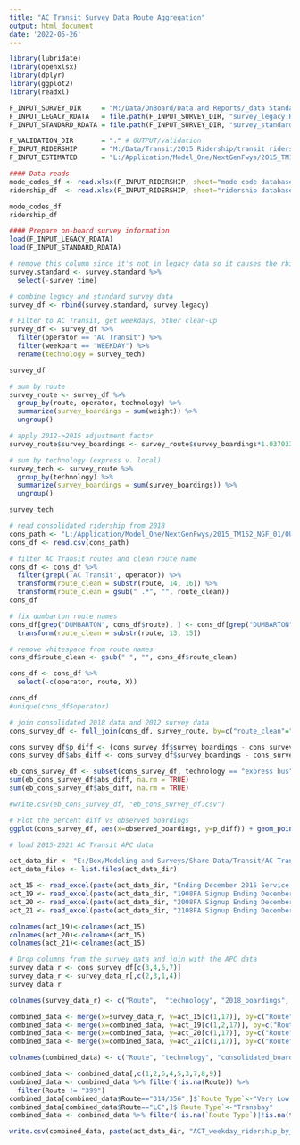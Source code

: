 ```yaml
---
title: "AC Transit Survey Data Route Aggregation"
output: html_document
date: '2022-05-26'
---
```



```r
library(lubridate)
library(openxlsx)
library(dplyr)
library(ggplot2)
library(readxl)
```

```r
F_INPUT_SURVEY_DIR     = "M:/Data/OnBoard/Data and Reports/_data Standardized"
F_INPUT_LEGACY_RDATA   = file.path(F_INPUT_SURVEY_DIR, "survey_legacy.RData")
F_INPUT_STANDARD_RDATA = file.path(F_INPUT_SURVEY_DIR, "survey_standard.RData")

F_VALIDATION_DIR       = "." # OUTPUT/validation
F_INPUT_RIDERSHIP      = "M:/Data/Transit/2015 Ridership/transit ridership growth database.xlsx"
F_INPUT_ESTIMATED      = "L:/Application/Model_One/NextGenFwys/2015_TM152_NGF_01/OUTPUT/trn/trnline.csv"
```

```r
#### Data reads
mode_codes_df <- read.xlsx(F_INPUT_RIDERSHIP, sheet="mode code database", colNames=TRUE)
ridership_df  <- read.xlsx(F_INPUT_RIDERSHIP, sheet="ridership database", colNames=TRUE)

mode_codes_df
ridership_df
```


```r
#### Prepare on-board survey information
load(F_INPUT_LEGACY_RDATA)
load(F_INPUT_STANDARD_RDATA)

# remove this column since it's not in legacy data so it causes the rbind to error
survey.standard <- survey.standard %>%
  select(-survey_time)

# combine legacy and standard survey data
survey_df <- rbind(survey.standard, survey.legacy)

# Filter to AC Transit, get weekdays, other clean-up
survey_df <- survey_df %>%
  filter(operator == "AC Transit") %>%
  filter(weekpart == "WEEKDAY") %>%
  rename(technology = survey_tech)

survey_df

# sum by route
survey_route <- survey_df %>%
  group_by(route, operator, technology) %>%
  summarize(survey_boardings = sum(weight)) %>%
  ungroup()

# apply 2012->2015 adjustment factor
survey_route$survey_boardings <- survey_route$survey_boardings*1.037033

# sum by technology (express v. local)
survey_tech <- survey_route %>%
  group_by(technology) %>%
  summarize(survey_boardings = sum(survey_boardings)) %>%
  ungroup()

survey_tech
```

```r
# read consolidated ridership from 2018
cons_path <- "L:/Application/Model_One/NextGenFwys/2015_TM152_NGF_01/OUTPUT/validation/explore_consolidated_onboard_survey/ridership_by_route.csv"
cons_df <- read.csv(cons_path)

# filter AC Transit routes and clean route name
cons_df <- cons_df %>%
  filter(grepl('AC Transit', operator)) %>%
  transform(route_clean = substr(route, 14, 16)) %>%
  transform(route_clean = gsub(" .*", "", route_clean))
cons_df

# fix dumbarton route names
cons_df[grep("DUMBARTON", cons_df$route), ] <- cons_df[grep("DUMBARTON", cons_df$route), ] %>%
  transform(route_clean = substr(route, 13, 15))

# remove whitespace from route names
cons_df$route_clean <- gsub(" ", "", cons_df$route_clean)

cons_df <- cons_df %>%
  select(-c(operator, route, X))

cons_df
#unique(cons_df$operator)
```

```r
# join consolidated 2018 data and 2012 survey data
cons_survey_df <- full_join(cons_df, survey_route, by=c("route_clean"="route"))

cons_survey_df$p_diff <- (cons_survey_df$survey_boardings - cons_survey_df$observed_boardings)/cons_survey_df$observed_boardings
cons_survey_df$abs_diff <- cons_survey_df$survey_boardings - cons_survey_df$observed_boardings

eb_cons_survey_df <- subset(cons_survey_df, technology == "express bus")
sum(eb_cons_survey_df$abs_diff, na.rm = TRUE)
sum(eb_cons_survey_df$abs_diff, na.rm = TRUE)

#write.csv(eb_cons_survey_df, "eb_cons_survey_df.csv")
```

```r
# Plot the percent diff vs observed boardings
ggplot(cons_survey_df, aes(x=observed_boardings, y=p_diff)) + geom_point() + geom_hline(yintercept = -.04, linetype = "dashed", color="red" )
```

```r
# load 2015-2021 AC Transit APC data

act_data_dir <- "E:/Box/Modeling and Surveys/Share Data/Transit/AC Transit Ridership"
act_data_files <- list.files(act_data_dir)

act_15 <- read_excel(paste(act_data_dir, "Ending December 2015 Service Statistics.xls", sep = "/"), sheet = "Weekday", skip = 1)[c(1:19)]
act_19 <- read_excel(paste(act_data_dir, "1908FA Signup Ending December 2019 Service Statistics Revision 01.xlsx", sep = "/"), sheet = "Weekday", skip = 1)[c(1:19)]
act_20 <- read_excel(paste(act_data_dir, "2008FA Signup Ending December 2020 Service Statistics.xlsx", sep = "/"), sheet = "Weekday", skip = 1)[c(1:19)]
act_21 <- read_excel(paste(act_data_dir, "2108FA Signup Ending December 2021 Service Statistics.xlsx" , sep = "/"), sheet = "Weekday", skip = 1)[c(1:19)]

colnames(act_19)<-colnames(act_15)
colnames(act_20)<-colnames(act_15)
colnames(act_21)<-colnames(act_15)
```



```r
# Drop columns from the survey data and join with the APC data
survey_data_r <- cons_survey_df[c(3,4,6,7)]
survey_data_r <- survey_data_r[,c(2,3,1,4)]
survey_data_r

colnames(survey_data_r) <- c("Route",  "technology", "2018_boardings", "2012_boardings")

combined_data <- merge(x=survey_data_r, y=act_15[c(1,17)], by=c("Route"), all.x=TRUE, all.y = TRUE)
combined_data <- merge(x=combined_data, y=act_19[c(1,2,17)], by=c("Route"), all.x=TRUE, all.y = TRUE)
combined_data <- merge(x=combined_data, y=act_20[c(1,17)], by=c("Route"), all.x=TRUE, all.y = TRUE)
combined_data <- merge(x=combined_data, y=act_21[c(1,17)], by=c("Route"), all.x=TRUE, all.y = TRUE)

colnames(combined_data) <- c("Route", "technology", "consolidated_boardings", "legacy_boardings", "2015_boardings_observed", "Route Type", "2019_boardings_observed", "2020_boardings_observed", "2021_boardings_observed")

combined_data <- combined_data[,c(1,2,6,4,5,3,7,8,9)]
combined_data <- combined_data %>% filter(!is.na(Route)) %>%
  filter(Route != "399")
combined_data[combined_data$Route=="314/356",]$`Route Type`<-"Very Low Density"
combined_data[combined_data$Route=="LC",]$`Route Type`<-"Transbay"
combined_data <- combined_data %>% filter(!is.na(`Route Type`)|!is.na(technology))
```

```r
write.csv(combined_data, paste(act_data_dir, "ACT_weekday_ridership_by_route.csv"), sep = "/")
```





